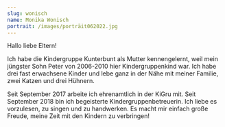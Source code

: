 ```yaml
---
slug: wonisch
name: Monika Wonisch
portrait: /images/porträit062022.jpg
---
```

Hallo liebe Eltern!

Ich habe die Kindergruppe Kunterbunt als Mutter kennengelernt, weil mein jüngster Sohn Peter von 2006-2010 hier Kindergruppenkind war. Ich habe drei fast erwachsene Kinder und lebe ganz in der Nähe mit meiner Familie, zwei Katzen und drei Hühnern.

Seit September 2017 arbeite ich ehrenamtlich in der KiGru mit. Seit September 2018 bin ich begeisterte Kindergruppenbetreuerin. Ich liebe es vorzulesen, zu singen und zu handwerken. Es macht mir einfach große Freude, meine Zeit mit den Kindern zu verbringen!